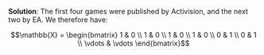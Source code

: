 
\color{blue}

**Solution**:
The first four games were published by Activision, and the next two by EA. We therefore have:

$$\mathbb{X} = \begin{bmatrix}
1 & 0 \\
1 & 0 \\
1 & 0 \\
1 & 0 \\
0 & 1 \\
0 & 1 \\
\vdots & \vdots
\end{bmatrix}$$

\color{black}

